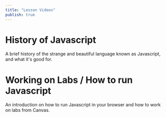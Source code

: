 ```yaml
---
title: "Lesson Videos"
publish: true
---
```


# History of Javascript

A brief history of the strange and beautiful language known as Javascript, and what it's good for.

<YoutubeEmbed link="https://www.youtube.com/embed/a7f8eDoprNY" />

# Working on Labs / How to run Javascript

An introduction on how to run Javascript in your browser and how to work on labs from Canvas.

<YoutubeEmbed link="https://www.youtube.com/embed/0cVcSkx5I0o" />
